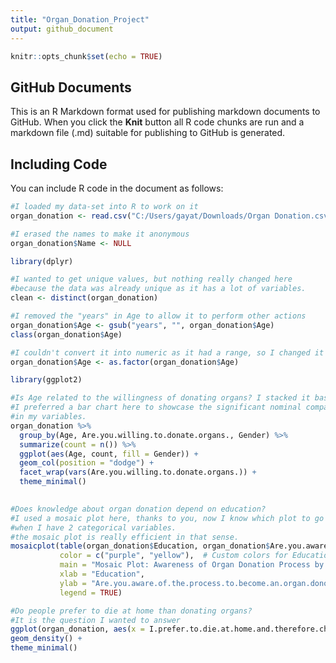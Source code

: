 ```yaml
---
title: "Organ_Donation_Project"
output: github_document
---
```


```r
knitr::opts_chunk$set(echo = TRUE)
```

## GitHub Documents

This is an R Markdown format used for publishing markdown documents to GitHub. When you click the **Knit** button all R code chunks are run and a markdown file (.md) suitable for publishing to GitHub is generated.

## Including Code

You can include R code in the document as follows:

```r
#I loaded my data-set into R to work on it
organ_donation <- read.csv("C:/Users/gayat/Downloads/Organ Donation.csv")

#I erased the names to make it anonymous
organ_donation$Name <- NULL

library(dplyr)

#I wanted to get unique values, but nothing really changed here 
#because the data was already unique as it has a lot of variables.
clean <- distinct(organ_donation)

#I removed the "years" in Age to allow it to perform other actions 
organ_donation$Age <- gsub("years", "", organ_donation$Age)
class(organ_donation$Age)

#I couldn't convert it into numeric as it had a range, so I changed it to factor.
organ_donation$Age <- as.factor(organ_donation$Age)

library(ggplot2)

#Is Age related to the willingness of donating organs? I stacked it based on gender.
#I preferred a bar chart here to showcase the significant nominal comparision
#in my variables.
organ_donation %>% 
  group_by(Age, Are.you.willing.to.donate.organs., Gender) %>% 
  summarize(count = n()) %>% 
  ggplot(aes(Age, count, fill = Gender)) +
  geom_col(position = "dodge") +
  facet_wrap(vars(Are.you.willing.to.donate.organs.)) +
  theme_minimal()
  

#Does knowledge about organ donation depend on education?
#I used a mosaic plot here, thanks to you, now I know which plot to go to
#when I have 2 categorical variables. 
#the mosaic plot is really efficient in that sense.
mosaicplot(table(organ_donation$Education, organ_donation$Are.you.aware.of.the.process.to.become.an.organ.donor.),
           color = c("purple", "yellow"),  # Custom colors for Education levels
           main = "Mosaic Plot: Awareness of Organ Donation Process by Education",
           xlab = "Education",
           ylab = "Are.you.aware.of.the.process.to.become.an.organ.donor.",
           legend = TRUE)

#Do people prefer to die at home than donating organs?
#It is the question I wanted to answer
ggplot(organ_donation, aes(x = I.prefer.to.die.at.home.and.therefore.choose.not.to.donate.organs.))+
geom_density() + 
theme_minimal()
```


